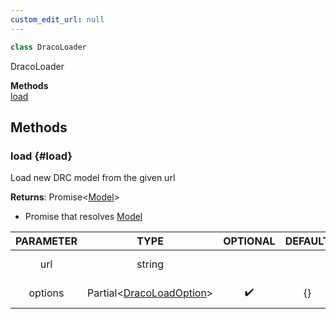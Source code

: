 ```yaml
---
custom_edit_url: null
---
```


```ts
class DracoLoader
```
DracoLoader

<div className="container">
  <div className="row mb-2"><div className="col col--12"><strong>Methods</strong></div></div>
  <div className="row"><div className="col col--12"><a href="#load">load</a></div></div>
</div>

## Methods

### load {#load}

<div className="bulma-tags">

</div>

Load new DRC model from the given url

**Returns**: Promise&lt;[Model](Model)&gt;
- Promise that resolves [Model](Model)

|PARAMETER|TYPE|OPTIONAL|DEFAULT|DESCRIPTION|
|:---:|:---:|:---:|:---:|:---:|
|url|string|||URL to fetch .drc file|
|options|Partial&lt;[DracoLoadOption](DracoLoadOption)&gt;|✔️|{}|Options for a loaded model|

